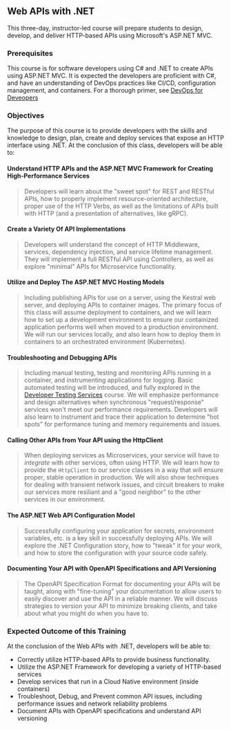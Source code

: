 ## Web APIs with .NET

This three-day, instructor-led course will prepare students to design, develop, and deliver HTTP-based APIs using Microsoft's ASP.NET MVC.

### Prerequisites

This course is for software developers using C# and .NET to create APIs using ASP.NET MVC. It is expected the developers are proficient with C#, and have an understanding of DevOps practices like CI/CD, configuration management, and containers. For a thorough primer, see [DevOps for Deveopers](/services-training/devops-services)

### Objectives

The purpose of this course is to provide developers with the skills and knowledge to design, plan, create and deploy services that expose an HTTP interface using .NET. At the conclusion of this class, developers will be able to:

#### Understand HTTP APIs and the ASP.NET MVC Framework for Creating High-Performance Services

> Developers will learn about the "sweet spot" for REST and RESTful APIs, how to properly implement resource-oriented architecture, proper use of the HTTP Verbs, as well as the limitations of APIs built with HTTP (and a presentation of alternatives, like gRPC).

#### Create a Variety Of API Implementations

> Developers will understand the concept of HTTP Middleware, services, dependency injection, and service lifetime management. They will implement a full RESTful API using Controllers, as well as explore "minimal" APIs for Microservice functionality.

#### Utilize and Deploy The ASP.NET MVC Hosting Models

> Including publishing APIs for use on a server, using the Kestral web server, and deploying APIs to container images. The primary focus of this class will assume deployment to containers, and we will learn how to set up a development environment to ensure our containized application performs well when moved to a production environment. We will run our services locally, and also learn how to deploy them in containers to an orchestrated environment (Kubernetes).

#### Troubleshooting and Debugging APIs

> Including manual testing, testing and monitoring APIs running in a container, and instrumenting applications for logging. Basic automated testing will be introduced, and fully explored in the [Developer Testing Services](/services-training/developer-testing) course. We will emphasize performance and design alternatives when synchronous "request/response" services won't meet our performance requirements. Developers will also learn to instrument and trace their application to determine "hot spots" for performance tuning and memory requirements and issues.

#### Calling Other APIs from Your API using the HttpClient

> When deploying services as Microservices, your service will have to _integrate_ with other services, often using HTTP. We will learn how to provide the `HttpClient` to our service classes in a way that will ensure proper, stable operation in production. We will also show techniques for dealing with transient network issues, and circuit breakers to make our services more resiliant and a "good neighbor" to the other services in our environment.

#### The ASP.NET Web API Configuration Model

> Successfully configuring your application for secrets, environment variables, etc. is a key skill in successfully deploying APIs. We will explore the .NET Configuration story, how to "tweak" it for your work, and how to store the configuration with your source code safely.

#### Documenting Your API with OpenAPI Specifications and API Versioning

> The OpenAPI Specification Format for documenting your APIs will be taught, along with "fine-tuning" your documentation to allow users to easily discover and use the API in a reliable manner. We will discuss strategies to version your API to minimize breaking clients, and take about what you might do when you have to.

### Expected Outcome of this Training

At the conclusion of the Web APIs with .NET, developers will be able to:

- Correctly utilize HTTP-based APIs to provide business functionality.
- Utilize the ASP.NET Framework for developing a variety of HTTP-based services
- Develop services that run in a Cloud Native environment (inside containers)
- Troubleshoot, Debug, and Prevent common API issues, including performance issues and network reliability problems
- Document APIs with OpenAPI specifications and understand API versioning
